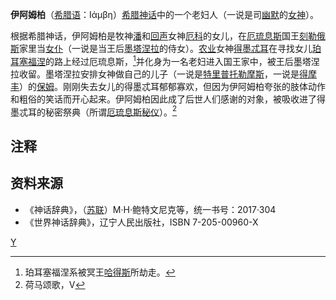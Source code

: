 '''伊阿姆柏'''（[[希腊语|希腊语]]：Ιάμβη）[[希腊神话|希腊神话]]中的一个老妇人（一说是司[[幽默|幽默]]的[[女神|女神]]）。

根据希腊神话，伊阿姆柏是牧神[[潘_(希腊神话)|潘]]和[[回声|回声]]女神[[厄科|厄科]]的女儿，在[[厄琉息斯|厄琉息斯]]国王[[刻勒俄斯|刻勒俄斯]]家里当[[女仆|女仆]]（一说是当王后[[墨塔涅拉|墨塔涅拉]]的侍女）。[[农业|农业]]女神[[得墨忒耳|得墨忒耳]]在寻找女儿[[珀耳塞福涅|珀耳塞福涅]]的路上经过厄琉息斯，<ref>珀耳塞福涅系被冥王[[哈得斯|哈得斯]]所劫走。</ref>并化身为一名老妇进入国王家中，被王后墨塔涅拉收留。墨塔涅拉安排女神做自己的儿子（一说是[[特里普托勒摩斯|特里普托勒摩斯]]，一说是[[得摩丰|得摩丰]]）的[[保姆|保姆]]。刚刚失去女儿的得墨忒耳郁郁寡欢，但因为伊阿姆柏夸张的肢体动作和粗俗的笑话而开心起来。伊阿姆柏因此成了后世人们感谢的对象，被吸收进了得墨忒耳的秘密祭典（所谓[[厄琉息斯秘仪|厄琉息斯秘仪]]）。<ref>荷马颂歌，V</ref>
==注释==
<references/>
==资料来源==
*《神话辞典》，（[[苏联|苏联]]）M·H·鲍特文尼克等，统一书号：2017·304 
*《世界神话辞典》，辽宁人民出版社，ISBN 7-205-00960-X 
[[Category:希腊神话人物|Y]]
